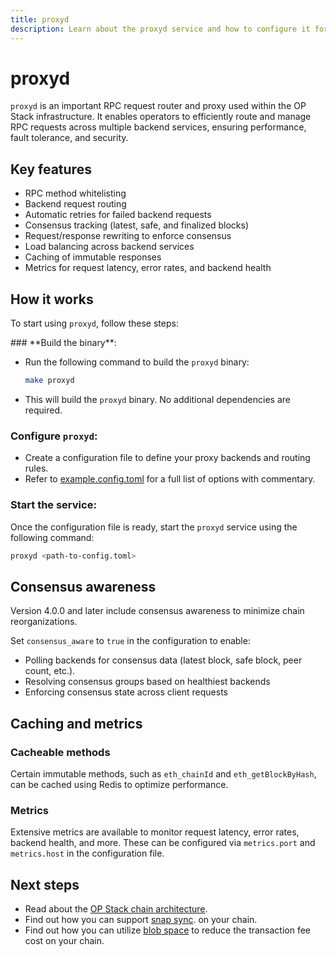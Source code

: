 ```yaml
---
title: proxyd
description: Learn about the proxyd service and how to configure it for use in the OP Stack.
---
```




# proxyd

`proxyd` is an important RPC request router and proxy used within the OP Stack infrastructure. It enables operators to efficiently route and manage RPC requests across multiple backend services, ensuring performance, fault tolerance, and security.

## Key features
*   RPC method whitelisting
*   Backend request routing
*   Automatic retries for failed backend requests
*   Consensus tracking (latest, safe, and finalized blocks)
*   Request/response rewriting to enforce consensus
*   Load balancing across backend services
*   Caching of immutable responses
*   Metrics for request latency, error rates, and backend health

## How it works

To start using `proxyd`, follow these steps:

<Steps>
  ### **Build the binary**:

  *   Run the following command to build the `proxyd` binary:
      ```bash
      make proxyd
      ```
  *   This will build the `proxyd` binary. No additional dependencies are required.

  ### **Configure `proxyd`**:

  *   Create a configuration file to define your proxy backends and routing rules.
  *   Refer to [example.config.toml](https://github.com/ethereum-optimism/infra/blob/main/proxyd/example.config.toml) for a full list of options with commentary.

  ### **Start the service**:

  Once the configuration file is ready, start the `proxyd` service using the following command:

  ```bash
  proxyd <path-to-config.toml>
  ```
</Steps>

## Consensus awareness

Version 4.0.0 and later include consensus awareness to minimize chain reorganizations.

Set `consensus_aware` to `true` in the configuration to enable:

*   Polling backends for consensus data (latest block, safe block, peer count, etc.).
*   Resolving consensus groups based on healthiest backends
*   Enforcing consensus state across client requests

## Caching and metrics

### Cacheable methods

Certain immutable methods, such as `eth_chainId` and `eth_getBlockByHash`, can be cached using Redis to optimize performance.

### Metrics

Extensive metrics are available to monitor request latency, error rates, backend health, and more. These can be configured via `metrics.port` and `metrics.host` in the configuration file.

## Next steps

*   Read about the [OP Stack chain architecture](/operators/chain-operators/architecture).
*   Find out how you can support [snap sync](/operators/chain-operators/management/snap-sync).
    on your chain.
*   Find out how you can utilize [blob space](/operators/chain-operators/management/blobs)
    to reduce the transaction fee cost on your chain.
